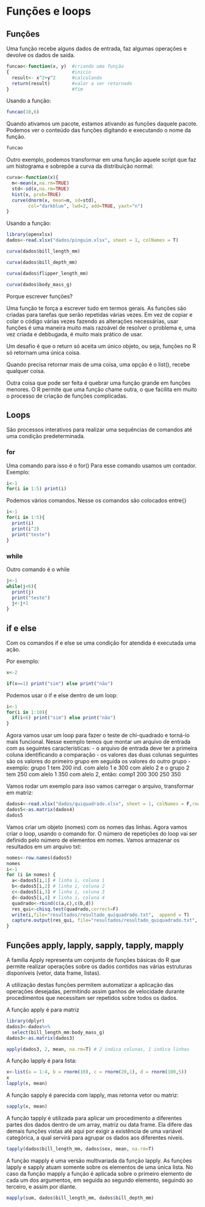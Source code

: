 # Funções e loops

## Funções

Uma função recebe alguns dados de entrada, faz algumas operações e devolve os dados de saída.

```r
funcao<-function(x, y)  #criando uma função
{                       #inicio
  result<- x^2+y^2      #calculando
  return(result)        #valor a ser retornado
}                       #fim
```

                      
Usando a função:  

```r
funcao(10,6)
```

Quando ativamos um pacote, estamos ativando as funções daquele pacote.
Podemos ver o conteúdo das funções digitando e executando o nome da função.

```r
funcao
```

Outro exemplo, podemos transformar em uma função aquele script que faz um histograma e sobrepõe a curva da distribuição normal:

```r
curva<-function(x){
  m<-mean(x,na.rm=TRUE)
  std<-sd(x,na.rm=TRUE)
  hist(x, prob=TRUE)
  curve(dnorm(x, mean=m, sd=std), 
        col="darkblue", lwd=2, add=TRUE, yaxt="n")
}
```

Usando a função:

```r
library(openxlsx)
dados<-read.xlsx("dados/pinguim.xlsx", sheet = 1, colNames = T)

curva(dados$bill_length_mm)

curva(dados$bill_depth_mm)

curva(dados$flipper_length_mm)

curva(dados$body_mass_g)
```


Porque escrever funções?
  
Uma função te força a escrever tudo em termos gerais. 
As funções são criadas para tarefas que serão repetidas várias vezes. Em vez de copiar e colar o código várias vezes fazendo as alterações necessárias, usar funções é uma maneira muito mais razoável de resolver o problema e, uma vez criada e debbugada, é muito mais prático de usar.

Um desafio é que o return só aceita um único objeto, ou seja, funções no R só retornam uma única coisa. 

Quando precisa retornar mais de uma coisa, uma opção é o list(), recebe qualquer coisa. 

Outra coisa que pode ser feita é quebrar uma função grande em funções menores. O R permite que uma função chame outra, o que facilita em muito o processo de criação de funções complicadas.

## Loops

São processos interativos para realizar uma sequências de comandos até uma condição predeterminada.

### for

Uma comando para isso é o for() 
Para esse comando usamos um contador.
Exemplo:

```r
i<-1
for(i in 1:5) print(i)
```

Podemos vários comandos. Nesse os comandos são colocados entre{}

```r
i<-1
for(i in 1:5){
  print(i)
  print(i^2)
  print("teste")
}
```

### while

Outro comando é o while

```r
j<-1
while(j<6){
  print(j)
  print("teste")
  j<-j+1
}
```

## if e else

Com os comandos if e else se uma condição for atendida é executada uma ação.

Por exemplo:

```r
x<-2

if(x==1) print("sim") else print("não")

```


Podemos usar o if e else dentro de um loop:

```r
i<-1
for(i in 1:10){
  if(i<6) print("sim") else print("não")
}

```


Agora vamos usar um loop para fazer o teste de chi-quadrado e torná-lo mais funcional.
Nesse exemplo temos que montar um arquivo de entrada com as seguintes características:
- o arquivo de entrada deve ter a primeira coluna identificando  a comparação
- os valores das duas colunas seguintes são os valores do  primeiro grupo em seguida os valores do outro grupo
- exemplo: grupo 1 tem 200 ind. com alelo 1 e 300 com alelo 2  e o grupo 2 tem 250 com alelo 1 350 com alelo 2, então: comp1 200 300 250 350


Vamos rodar um exemplo para isso vamos carregar o arquivo, transformar em matriz:

```r
dados4<-read.xlsx("dados/quiquadrado.xlsx", sheet = 1, colNames = F,rowNames = T)
dados5<-as.matrix(dados4)
dados5
```


Vamos criar um objeto (nomes) com os nomes das linhas.
Agora vamos criar o loop, usando o comando for. O número de repetições do loop vai ser definido pelo número de elementos em nomes. Vamos armazenar os resultados em um arquivo txt:


```r
nomes<-row.names(dados5)
nomes
i<-1 
for (i in nomes) {
  a<-dados5[i,1] # linha i, coluna 1
  b<-dados5[i,2] # linha i, coluna 2
  c<-dados5[i,3] # linha i, coluna 3
  d<-dados5[i,4] # linha i, coluna 4
  quadrado<-rbind(c(a,c),c(b,d))
  res_qui<-chisq.test(quadrado,correct=F)
  write(i,file="resultados/resultado_quiquadrado.txt",  append = T)
  capture.output(res_qui, file="resultados/resultado_quiquadrado.txt",  append = T)
}
```



## Funções apply, lapply, sapply, tapply, mapply

A família Apply representa um conjunto de funções básicas do R que permite realizar operações sobre os dados contidos nas várias estruturas disponíveis  (vetor, data frame, listas). 

A utilização destas funções permitem automatizar a aplicação das operações desejadas, permitindo assim ganhos de velocidade durante procedimentos que necessitam ser repetidos sobre todos os dados.

A função apply é para matriz

```r
library(dplyr)
dados3<-dados%>%
  select(bill_length_mm:body_mass_g)
dados3<-as.matrix(dados3)

apply(dados3, 2, mean, na.rm=T) # 2 indica colunas, 1 indica linhas
```

A função lapply é para lista:

```r
x<-list(a = 1:4, b = rnorm(10), c = rnorm(20,1), d = rnorm(100,5))
x
lapply(x, mean)
```

A função sapply é parecida com lapply, mas retorna vetor ou matriz:

```r
sapply(x, mean) 
```

A função tapply é utilizada para aplicar um procedimento a diferentes partes dos dados dentro de um array, matriz ou data frame. 
Ela difere das demais funções vistas até aqui por exigir a existência de uma variável categórica, a qual servirá para agrupar os dados aos diferentes níveis. 

```r
tapply(dados$bill_length_mm, dados$sex, mean, na.rm=T)
```


A função mapply é uma versão multivariada da função lapply. As funções lapply e sapply atuam somente sobre os elementos de uma única lista. 
No caso da função mapply a função é aplicada sobre o primeiro elemento de cada um dos argumentos, em seguida ao segundo elemento, seguindo ao terceiro, e assim por diante. 

```r
mapply(sum, dados$bill_length_mm, dados$bill_depth_mm)
```


